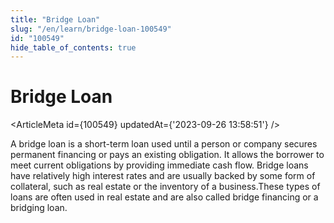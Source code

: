 ```yaml
---
title: "Bridge Loan"
slug: "/en/learn/bridge-loan-100549"
id: "100549"
hide_table_of_contents: true
---
```



# Bridge Loan

<ArticleMeta id={100549} updatedAt={'2023-09-26 13:58:51'} />
<div className='border-solid border-b border-t-0 my-4 border-[var(--ifm-color-gray-300)]' />

A bridge loan is a short-term loan used until a person or company secures permanent financing or pays an existing obligation. It allows the borrower to meet current obligations by providing immediate cash flow. Bridge loans have relatively high interest rates and are usually backed by some form of collateral, such as real estate or the inventory of a business.These types of loans are often used in real estate and are also called bridge financing or a bridging loan.
